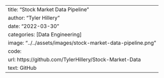 ---
title: "Stock Market Data Pipeline"
author: "Tyler Hillery"
date: "2022-03-30"
categories: [Data Engineering]
image: "../../assets/images/stock-market-data-pipeline.png"
code: 
  url: https://github.com/TylerHillery/Stock-Market-Data
  text: GitHub
---